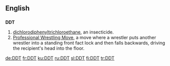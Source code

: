 ==English==

==={{initialism}}===
'''DDT'''

# [[dichlorodiphenyltrichloroethane]], an insecticide.
# [[Professional Wrestling Move]], a move where a wrestler puts another wrestler into a standing front fact lock and then falls backwards, driving the recipient's head into the floor.
[[de:DDT]]
[[fr:DDT]]
[[ku:DDT]]
[[ru:DDT]]
[[sl:DDT]]
[[fi:DDT]]
[[tr:DDT]]